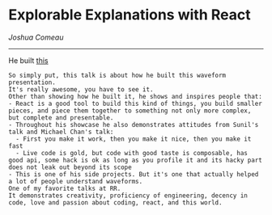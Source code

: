 
# Explorable Explanations with React

_Joshua Comeau_

---

He built [this](https://pudding.cool/2018/02/waveforms/)

```notes
So simply put, this talk is about how he built this waveform presentation.
It's really awesome, you have to see it.
Other than showing how he built it, he shows and inspires people that:
- React is a good tool to build this kind of things, you build smaller pieces, and piece them together to something not only more complex, but complete and presentable.
- Throughout his showcase he also demonstrates attitudes from Sunil's talk and Michael Chan's talk:
  - First you make it work, then you make it nice, then you make it fast
  - Live code is gold, but code with good taste is composable, has good api, some hack is ok as long as you profile it and its hacky part does not leak out beyond its scope
- This is one of his side projects. But it's one that actually helped a lot of people understand waveforms. 
One of my favorite talks at RR.
It demonstrates creativity, proficiency of engineering, decency in code, love and passion about coding, react, and this world.
```